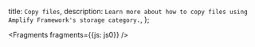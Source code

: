   title: `Copy files`,
  description: `Learn more about how to copy files using Amplify Framework's storage category.`,
};


<Fragments fragments={{js: js0}} />
